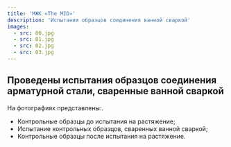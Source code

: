 ```yaml
---
title: 'МЖК «The MID»'
description: 'Испытания образцов соединения ванной сваркой'
images:
  - src: 00.jpg
  - src: 01.jpg
  - src: 02.jpg
  - src: 03.jpg
---
```


## Проведены испытания образцов соединения арматурной стали, сваренные ванной сваркой

На фотографиях представлены:.

- Контрольные образцы до испытания на растяжение;
- Испытание контрольных образцов, сваренных ванной сваркой;
- Контрольные образцы после испытания на растяжение.
